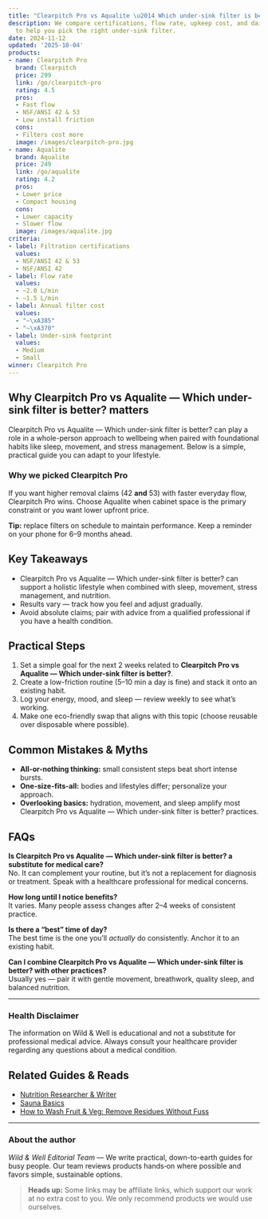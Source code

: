 ```yaml
---
title: "Clearpitch Pro vs Aqualite \u2014 Which under-sink filter is better?"
description: We compare certifications, flow rate, upkeep cost, and daily usability
  to help you pick the right under-sink filter.
date: 2024-11-12
updated: '2025-10-04'
products:
- name: Clearpitch Pro
  brand: Clearpitch
  price: 299
  link: /go/clearpitch-pro
  rating: 4.5
  pros:
  - Fast flow
  - NSF/ANSI 42 & 53
  - Low install friction
  cons:
  - Filters cost more
  image: /images/clearpitch-pro.jpg
- name: Aqualite
  brand: Aqualite
  price: 249
  link: /go/aqualite
  rating: 4.2
  pros:
  - Lower price
  - Compact housing
  cons:
  - Lower capacity
  - Slower flow
  image: /images/aqualite.jpg
criteria:
- label: Filtration certifications
  values:
  - NSF/ANSI 42 & 53
  - NSF/ANSI 42
- label: Flow rate
  values:
  - ~2.0 L/min
  - ~1.5 L/min
- label: Annual filter cost
  values:
  - "~\xA385"
  - "~\xA370"
- label: Under-sink footprint
  values:
  - Medium
  - Small
winner: Clearpitch Pro
---
```


## Why Clearpitch Pro vs Aqualite — Which under-sink filter is better? matters
Clearpitch Pro vs Aqualite — Which under-sink filter is better? can play a role in a whole-person approach to wellbeing when paired with foundational habits like sleep, movement, and stress management. Below is a simple, practical guide you can adapt to your lifestyle.

### Why we picked Clearpitch Pro
If you want higher removal claims (42 **and** 53) with faster everyday flow, Clearpitch Pro wins. Choose Aqualite when cabinet space is the primary constraint or you want lower upfront price.

**Tip:** replace filters on schedule to maintain performance. Keep a reminder on your phone for 6–9 months ahead.

## Key Takeaways
- Clearpitch Pro vs Aqualite — Which under-sink filter is better? can support a holistic lifestyle when combined with sleep, movement, stress management, and nutrition.
- Results vary — track how you feel and adjust gradually.
- Avoid absolute claims; pair with advice from a qualified professional if you have a health condition.


## Practical Steps
1. Set a simple goal for the next 2 weeks related to **Clearpitch Pro vs Aqualite — Which under-sink filter is better?**.
2. Create a low-friction routine (5–10 min a day is fine) and stack it onto an existing habit.
3. Log your energy, mood, and sleep — review weekly to see what’s working.
4. Make one eco-friendly swap that aligns with this topic (choose reusable over disposable where possible).


## Common Mistakes & Myths
- **All-or-nothing thinking:** small consistent steps beat short intense bursts.
- **One-size-fits-all:** bodies and lifestyles differ; personalize your approach.
- **Overlooking basics:** hydration, movement, and sleep amplify most Clearpitch Pro vs Aqualite — Which under-sink filter is better? practices.


## FAQs
**Is Clearpitch Pro vs Aqualite — Which under-sink filter is better? a substitute for medical care?**  
No. It can complement your routine, but it’s not a replacement for diagnosis or treatment. Speak with a healthcare professional for medical concerns.

**How long until I notice benefits?**  
It varies. Many people assess changes after 2–4 weeks of consistent practice.

**Is there a “best” time of day?**  
The best time is the one you’ll *actually* do consistently. Anchor it to an existing habit.

**Can I combine Clearpitch Pro vs Aqualite — Which under-sink filter is better? with other practices?**  
Usually yes — pair it with gentle movement, breathwork, quality sleep, and balanced nutrition.


---

### Health Disclaimer
The information on Wild & Well is educational and not a substitute for professional medical advice. Always consult your healthcare provider regarding any questions about a medical condition.


## Related Guides & Reads
- [Nutrition Researcher & Writer](../authors/jane-doe.mdx)
- [Sauna Basics](../guides/sauna-basics.md)
- [How to Wash Fruit & Veg: Remove Residues Without Fuss](../guides/cleaning-chemicals-off-fruit.md)

---

### About the author
*Wild & Well Editorial Team* — We write practical, down-to-earth guides for busy people. Our team reviews products hands‑on where possible and favors simple, sustainable options.

> **Heads up:** Some links may be affiliate links, which support our work at no extra cost to you. We only recommend products we would use ourselves.
